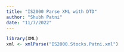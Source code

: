 ```yaml
---
title: "IS2000 Parse XML with DTD"
author: "Shubh Patni"
date: "11/7/2022"
---
```


```r
library(XML)
xml <- xmlParse("IS2000.Stocks.Patni.xml")
```

